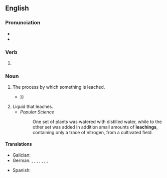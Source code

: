 ==English==

===Pronunciation===
* {{IPA|en|/ˈliːtʃɪŋ/}}
* {{rhymes|en|iːtʃɪŋ|s=2}}

===Verb===
{{head|en|verb form}}

# {{present participle of|en|leach|nocat=1}}

===Noun===
{{en-noun}}

# The process by which something is leached.
#* {{quote-book|en|year=2012|author=Brian Morse|title=Cold Regions Engineering 2012|passage=The '''leachings''' were performed in a controlled atmosphere chamber in four different steps {{...}}}}
# Liquid that leaches.
#* ''Popular Science''
#*: One set of plants was watered with distilled water, while to the other set was added in addition small amounts of '''leachings''', containing only a trace of nitrogen, from a cultivated field.

====Translations====
{{trans-top|process by which something is leached}}
* Galician: {{t+|gl|lixivación|f}}
* German: {{t|de|Auslaugen|n}}, {{t|de|Auslaugung|f}}, {{t|de|Auswaschen|n}}, {{t|de|Auswaschung|f}}, {{t|de|Ausmergeln|n}} {{qualifier|agriculture}}, {{t|de|Ausmergelung|f}} {{qualifier|agriculture}}, {{t+|de|Laugen|n}} {{qualifier|metallurgy}}, {{t|de|Ablaugen|n}} {{qualifier|metallurgy}}
{{trans-mid}}
* Spanish: {{t|es|lixiviación|f}}
{{trans-bottom}}
{{trans-top|liquid that leaches}}
{{trans-mid}}
{{trans-bottom}}